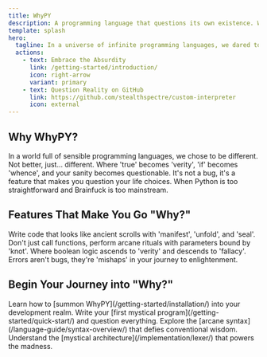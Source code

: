 ```yaml
---
title: WhyPY
description: A programming language that questions its own existence. Why? We don't know either.
template: splash
hero:
  tagline: In a universe of infinite programming languages, we dared to ask... Why not one more?
  actions:
    - text: Embrace the Absurdity
      link: /getting-started/introduction/
      icon: right-arrow
      variant: primary
    - text: Question Reality on GitHub
      link: https://github.com/stealthspectre/custom-interpreter
      icon: external
---
```



## Why WhyPY?

<CardGrid stagger>
  <Card title="Because Why Not?" icon="question">
    In a world full of sensible programming languages, we chose to be different. Not better, just... different.
  </Card>
  
  <Card title="Esoteric by Design" icon="puzzle">
    Where 'true' becomes 'verity', 'if' becomes 'whence', and your sanity becomes questionable.
  </Card>
  
  <Card title="Philosophically Confusing" icon="open-book">
    It's not a bug, it's a feature that makes you question your life choices.
  </Card>
  
  <Card title="Perfectly Imperfect" icon="random">
    When Python is too straightforward and Brainfuck is too mainstream.
  </Card>
</CardGrid>

## Features That Make You Go "Why?"

<CardGrid stagger>
  <Card title="Mystical Syntax" icon="pencil">
    Write code that looks like ancient scrolls with 'manifest', 'unfold', and 'seal'.
  </Card>
  
  <Card title="Rituals (Functions)" icon="setting">
    Don't just call functions, perform arcane rituals with parameters bound by 'knot'.
  </Card>
  
  <Card title="Truth Values" icon="sun">
    Where boolean logic ascends to 'verity' and descends to 'fallacy'.
  </Card>
  
  <Card title="Existential Error Messages" icon="warning">
    Errors aren't bugs, they're 'mishaps' in your journey to enlightenment.
  </Card>
</CardGrid>

## Begin Your Journey into "Why?"

<CardGrid stagger>
  <Card title="Installation" icon="rocket">
    Learn how to [summon WhyPY](/getting-started/installation/) into your development realm.
  </Card>
  
  <Card title="Quick Start" icon="pencil">
    Write your [first mystical program](/getting-started/quick-start/) and question everything.
  </Card>
  
  <Card title="Language Guide" icon="open-book">
    Explore the [arcane syntax](/language-guide/syntax-overview/) that defies conventional wisdom.
  </Card>
  
  <Card title="Implementation" icon="document">
    Understand the [mystical architecture](/implementation/lexer/) that powers the madness.
  </Card>
</CardGrid> 